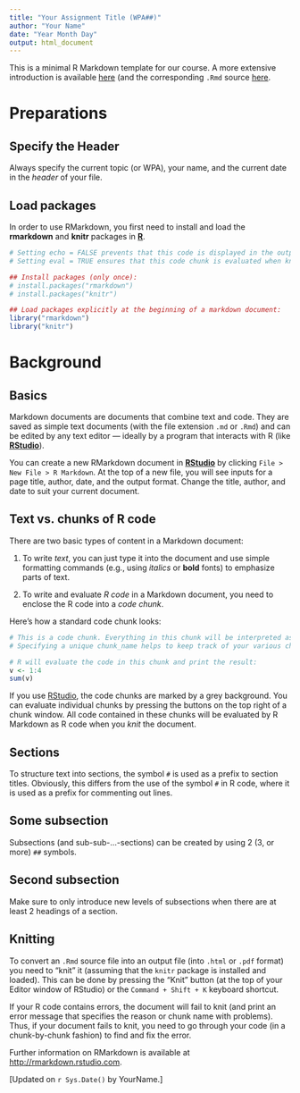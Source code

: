 ```yaml
---
title: "Your Assignment Title (WPA##)"
author: "Your Name"
date: "Year Month Day"
output: html_document
---
```


This is a minimal R Markdown template for our course.  A more extensive introduction is available [here](http://Rpository.com/down/temp/Rmarkdown_basics.html) (and the corresponding `.Rmd` source [here](http://Rpository.com/down/temp/Rmarkdown_basics.Rmd).

# Preparations

## Specify the Header

Always specify the current topic (or WPA), your name, and the current date in the _header_ of your file.

## Load packages

In order to use RMarkdown, you first need to install and load the **rmarkdown** and **knitr** packages in [**R**](https://www.r-project.org/). 

```r
# Setting echo = FALSE prevents that this code is displayed in the output document.
# Setting eval = TRUE ensures that this code chunk is evaluated when knitting the document.

## Install packages (only once):
# install.packages("rmarkdown") 
# install.packages("knitr") 

## Load packages explicitly at the beginning of a markdown document:
library("rmarkdown") 
library("knitr")
```


# Background

## Basics

Markdown documents are documents that combine text and code. 
They are saved as simple text documents (with the file extension `.md` or `.Rmd`) 
and can be edited by any text editor --- ideally by a program that interacts with R (like [**RStudio**](http://www.rstudio.com)). 

You can create a new RMarkdown document in [**RStudio**](http://www.rstudio.com) by clicking `File > New File > R Markdown`. 
At the top of a new file, you will see inputs for a page title, author, date, and the output format. 
Change the title, author, and date to suit your current document.


## Text vs. chunks of R code

There are two basic types of content in a Markdown document:

1. To write _text_, you can just type it into the document and use simple formatting commands 
(e.g., using _italics_ or __bold__ fonts) to emphasize parts of text.


2. To write and evaluate _R code_ in a Markdown document, you need to enclose the R code into a _code chunk_. 

Here's how a standard code chunk looks: 

```r
# This is a code chunk. Everything in this chunk will be interpreted as R code.
# Specifying a unique chunk_name helps to keep track of your various chunks later. 

# R will evaluate the code in this chunk and print the result:
v <- 1:4
sum(v)
```

If you use [RStudio](http://www.rstudio.com), the code chunks are marked by a grey background. You can evaluate individual chunks by pressing the buttons on the top right of a chunk window. All code contained in these chunks will be evaluated by R Markdown as R code when you _knit_ the document.

<!-- Note that you can use html commands in Markdown, e.g., for including comments. -->

## Sections

To structure text into sections, the symbol `#` is used as a prefix to section titles. Obviously, this differs from the use of the symbol `#` in R code, where it is used as a prefix for commenting out lines. 

## Some subsection

Subsections (and sub-sub-...-sections) can be created by using 2 (3, or more) `##` symbols.

## Second subsection

Make sure to only introduce new levels of subsections when there are at least 2 headings of a section.  


## Knitting

To convert an `.Rmd` source file into an output file (into `.html` or `.pdf` format) you need to "knit" it (assuming that the `knitr` package is installed and loaded). This can be done by pressing the "Knit" button (at the top of your Editor window of RStudio) or the `Command + Shift + K` keyboard shortcut. 

If your R code contains errors, the document will fail to knit (and print an error message that specifies the reason or chunk name with problems). Thus, if your document fails to knit, you need to go through your code (in a chunk-by-chunk fashion) to find and fix the error.

Further information on RMarkdown is available at [http://rmarkdown.rstudio.com](http://rmarkdown.rstudio.com).

[Updated on `r Sys.Date()` by YourName.]

<!-- End of document. -->